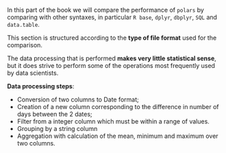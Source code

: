 In this part of the book we will compare the performance of `polars` by comparing 
with other syntaxes, in particular `R base`, `dplyr`, `dbplyr`, `SQL` and `data.table`.

This section is structured according to the **type of file format** used for the comparison.

::: {.callout-note}
The data processing that is performed **makes very little statistical sense**, but it does strive to perform some of the operations most frequently used by data scientists.
:::

**Data processing steps**:

- Conversion of two columns to Date format;
- Creation of a new column corresponding to the difference in number of days between the 2 dates;
- Filter from a integer column which must be within a range of values.
- Grouping by a string column
- Aggregation with calculation of the mean, minimum and maximum over two columns.
